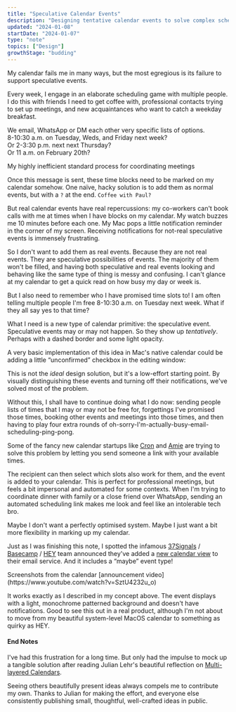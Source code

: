 ```yaml
---
title: "Speculative Calendar Events"
description: "Designing tentative calendar events to solve complex scheduling problems"
updated: "2024-01-08"
startDate: "2024-01-07"
type: "note"
topics: ["Design"]
growthStage: "budding"
---
```



<IntroParagraph>My calendar fails me in many ways, but the most egregious is its failure to support speculative events.</IntroParagraph>

Every week, I engage in an elaborate scheduling game with multiple people. I do this with friends I need to get coffee with, professional contacts trying to set up meetings, and new acquaintances who want to catch a weekday breakfast.

We email, WhatsApp or DM each other very specific lists of options.  
8-10:30 a.m. on Tuesday, Weds, and Friday next week?  
Or 2-3:30 p.m. next next Thursday?  
Or 11 a.m. on February 20th?

<GridColumns alignItems="start" margin="0 auto 3rem">

<BasicImage src="/images/posts/speculative-events/chat1.webp" framed />
<BasicImage src="/images/posts/speculative-events/chat2.webp" framed />

</GridColumns>

<Subtext>
	My highly inefficient standard process for coordinating meetings
</Subtext>

<Spacer size="xs" />

Once this message is sent, these time blocks need to be marked on my calendar somehow. One naïve, hacky solution is to add them as normal events, but with a `?` at the end. `Coffee with Paul?`

But real calendar events have real repercussions: my co-workers can't book calls with me at times when I have blocks on my calendar. My watch buzzes me 10 minutes before each one. My Mac pops a little notification reminder in the corner of my screen. Receiving notifications for not-real speculative events is immensely frustrating.

<BasicImage
	src="/images/posts/speculative-events/cal-notifs.webp"
	width="1100px"
	margin="1rem auto 2rem"
	framed
/>

So I don't want to add them as real events. Because they are not real events. They are speculative possibilities of events. The majority of them won't be filled, and having both speculative and real events looking and behaving like the same type of thing is messy and confusing. I can't glance at my calendar to get a quick read on how busy my day or week is.

But I also need to remember who I have promised time slots to! I am often telling multiple people I'm free 8-10:30 a.m. on Tuesday next week. What if they all say yes to that time?

What I need is a new type of calendar primitive: <Highlight>the speculative event</Highlight>. Speculative events may or may not happen. So they show up _tentatively_. Perhaps with a dashed border and some light opacity.

<BasicImage
	src="/images/posts/speculative-events/spec-event.webp"
	width="1200px"
	alt="A speculative calendar event marked with a dotted border, light opacity background, and question mark icon"
	framed
/>

A very basic implementation of this idea in Mac's native calendar could be adding a little “unconfirmed” checkbox in the editing window:

<BasicImage
	src="/images/posts/speculative-events/spec-event.gif"
	width="1400px"
	margin="1rem auto"
	alt="Marking a new calendar event as 'unconfirmed' in Mac calendar"
	framed
/>

This is not the _ideal_ design solution, but it's a low-effort starting point. By visually distinguishing these events and turning off their notifications, we've solved most of the problem.

Without this, I shall have to continue doing what I do now: sending people lists of times that I may or may not be free for, forgettings I've promised those times, booking other events and meetings into those times, and then having to play four extra rounds of oh-sorry-I'm-actually-busy-email-scheduling-ping-pong.

Some of the fancy new calendar startups like [Cron](https://cron.com/) and [Amie](https://amie.so/) are trying to solve this problem by letting you send someone a link with your available times.

<GridColumns gridTemplateColumns="3fr 4fr" alignItems="start" maxWidth="1600px" margin="0 auto var(--space-xl)">

<BasicImage
	src="/images/posts/speculative-events/cron.webp"
	width="685"
	alt="Selecting avaliable blocks in Cron"
	showalt
	framed
/>

<BasicImage
	src="/images/posts/speculative-events/amie.webp"
	width="915"
	alt="Booking an avaliable slot time in Amie"
	showalt
	framed
/>

</GridColumns>

The recipient can then select which slots also work for them, and the event is added to your calendar. This is perfect for professional meetings, but feels a bit impersonal and automated for some contexts. When I'm trying to coordinate dinner with family or a close friend over WhatsApp, sending an automated scheduling link makes me look and feel like an intolerable tech bro.

Maybe I don't want a perfectly optimised system. Maybe I just want a bit more flexibility in marking up my calendar.

Just as I was finishing this note, I spotted the infamous [37Signals](https://37signals.com/) / [Basecamp](https://basecamp.com/) / [HEY](https://www.hey.com/) team announced they've added a [new calendar view](https://www.youtube.com/watch?v=SztU4232u_o) to their email service. And it includes a “maybe” event type!

<GridColumns alignItems="start" maxWidth="1400px" margin="1rem auto 2rem">

<BasicImage
	src="/images/posts/speculative-events/maybe2.webp"
	alt="Maybe events on HEY calendar"
	framed
/>

<BasicImage
	src="/images/posts/speculative-events/maybe.webp"
	alt="Maybe events on HEY calendar"
	framed
/>

</GridColumns>

<Subtext>
	Screenshots from the calendar [announcement
	video](https://www.youtube.com/watch?v=SztU4232u_o)
</Subtext>

<Spacer size="xs" />

It works exactly as I described in my concept above. The event displays with a light, monochrome patterned background and doesn't have notifications. Good to see this out in a real product, although I'm not about to move from my beautiful system-level MacOS calendar to something as quirky as HEY.

<Spacer size="xs" />

<SimpleCard alignLeft>

#### End Notes

I've had this frustration for a long time. But only had the impulse to mock up a tangible solution after reading Julian Lehr's beautiful reflection on [Multi-layered Calendars](https://julian.digital/2023/07/06/multi-layered-calendars/).

Seeing others beautifully present ideas always compels me to contribute my own. Thanks to Julian for making the effort, and everyone else consistently publishing small, thoughtful, well-crafted ideas in public.

</SimpleCard>

